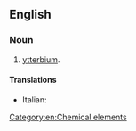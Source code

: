 ==English==

===Noun===
{{en-noun|-}}

# {{non-gloss definition|A former name of}} [[ytterbium]].

====Translations====
{{trans-top|former name of ytterbium}}
* Italian: {{t-|it|neoitterbio|m}}
{{trans-mid}}
{{trans-bottom}}

[[Category:en:Chemical elements]]